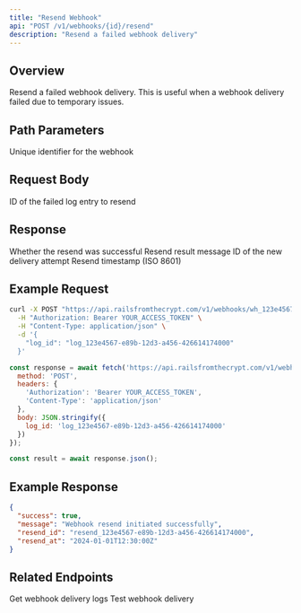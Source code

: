 ```yaml
---
title: "Resend Webhook"
api: "POST /v1/webhooks/{id}/resend"
description: "Resend a failed webhook delivery"
---
```


## Overview

Resend a failed webhook delivery. This is useful when a webhook delivery failed due to temporary issues.

## Path Parameters

<ParamField path="id" type="string" required>
  Unique identifier for the webhook
</ParamField>

## Request Body

<ParamField body="log_id" type="string" required>
  ID of the failed log entry to resend
</ParamField>

## Response

<ResponseField name="success" type="boolean">
  Whether the resend was successful
</ResponseField>

<ResponseField name="message" type="string">
  Resend result message
</ResponseField>

<ResponseField name="resend_id" type="string">
  ID of the new delivery attempt
</ResponseField>

<ResponseField name="resend_at" type="string">
  Resend timestamp (ISO 8601)
</ResponseField>

## Example Request

<CodeGroup>

```bash cURL
curl -X POST "https://api.railsfromthecrypt.com/v1/webhooks/wh_123e4567-e89b-12d3-a456-426614174000/resend" \
  -H "Authorization: Bearer YOUR_ACCESS_TOKEN" \
  -H "Content-Type: application/json" \
  -d '{
    "log_id": "log_123e4567-e89b-12d3-a456-426614174000"
  }'
```

```javascript JavaScript
const response = await fetch('https://api.railsfromthecrypt.com/v1/webhooks/wh_123e4567-e89b-12d3-a456-426614174000/resend', {
  method: 'POST',
  headers: {
    'Authorization': 'Bearer YOUR_ACCESS_TOKEN',
    'Content-Type': 'application/json'
  },
  body: JSON.stringify({
    log_id: 'log_123e4567-e89b-12d3-a456-426614174000'
  })
});

const result = await response.json();
```

</CodeGroup>

## Example Response

<ResponseExample>

```json Success Response
{
  "success": true,
  "message": "Webhook resend initiated successfully",
  "resend_id": "resend_123e4567-e89b-12d3-a456-426614174000",
  "resend_at": "2024-01-01T12:30:00Z"
}
```

</ResponseExample>

## Related Endpoints

<CardGroup cols={2}>
  <Card
    title="Webhook Logs"
    icon="list"
    href="/api/webhooks/logs"
  >
    Get webhook delivery logs
  </Card>
  <Card
    title="Test Webhook"
    icon="play"
    href="/api/webhooks/test"
  >
    Test webhook delivery
  </Card>
</CardGroup>
